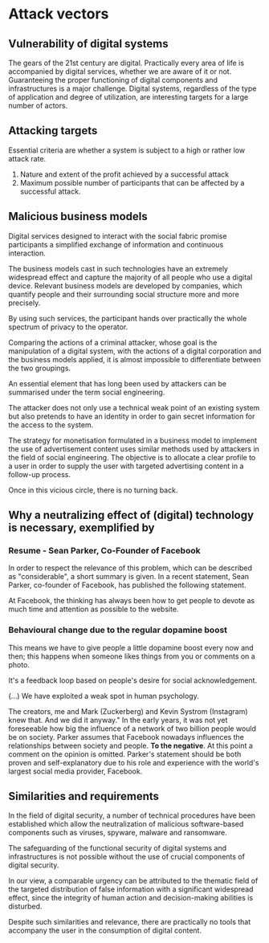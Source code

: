 # Attack vectors

## Vulnerability of digital systems

The gears of the 21st century are digital. Practically every area of life is
accompanied by digital services, whether we are aware of it or not. Guaranteeing
the proper functioning of digital components and infrastructures is a major
challenge. Digital systems, regardless of the type of application and degree of
utilization, are interesting targets for a large number of actors.

## Attacking targets

Essential criteria are whether a system is subject to a high or rather low
attack rate.

1. Nature and extent of the profit achieved by a successful attack
2. Maximum possible number of participants that can be affected by a successful
   attack.

## Malicious business models

Digital services designed to interact with the social fabric promise
participants a simplified exchange of information and continuous interaction.

The business models cast in such technologies have an extremely widespread
effect and capture the majority of all people who use a digital device. Relevant
business models are developed by companies, which quantify people and their
surrounding social structure more and more precisely.

By using such services, the participant hands over practically the whole
spectrum of privacy to the operator.

Comparing the actions of a criminal attacker, whose goal is the manipulation of
a digital system, with the actions of a digital corporation and the business
models applied, it is almost impossible to differentiate between the two
groupings.

An essential element that has long been used by attackers can be summarised
under the term social engineering.

The attacker does not only use a technical weak point of an existing system but
also pretends to have an identity in order to gain secret information for the
access to the system.

The strategy for monetisation formulated in a business model to implement the
use of advertisement content uses similar methods used by attackers in the field
of social engineering. The objective is to allocate a clear profile to a user in
order to supply the user with targeted advertising content in a follow-up
process.

Once in this vicious circle, there is no turning back.

## Why a neutralizing effect of (digital) technology is necessary, exemplified by

### Resume - Sean Parker, Co-Founder of Facebook

In order to respect the relevance of this problem, which can be described as
"considerable", a short summary is given. In a recent statement, Sean Parker,
co-founder of Facebook, has published the following statement.

At Facebook, the thinking has always been how to get people to devote as much
time and attention as possible to the website.

### Behavioural change due to the regular dopamine boost

This means we have to give people a little dopamine boost every now and then;
this happens when someone likes things from you or comments on a photo.

It's a feedback loop based on people's desire for social acknowledgement.

(...) We have exploited a weak spot in human psychology.

The creators, me and Mark (Zuckerberg) and Kevin Systrom (Instagram) knew that.
And we did it anyway." In the early years, it was not yet foreseeable how big
the influence of a network of two billion people would be on society. Parker
assumes that Facebook nowadays influences the relationships between society and
people. **To the negative**. At this point a comment on the opinion is omitted.
Parker's statement should be both proven and self-explanatory due to his role
and experience with the world's largest social media provider, Facebook.

## Similarities and requirements

In the field of digital security, a number of technical procedures have been
established which allow the neutralization of malicious software-based
components such as viruses, spyware, malware and ransomware.

The safeguarding of the functional security of digital systems and
infrastructures is not possible without the use of crucial components of digital
security.

In our view, a comparable urgency can be attributed to the thematic field of the
targeted distribution of false information with a significant widespread effect,
since the integrity of human action and decision-making abilities is disturbed.

Despite such similarities and relevance, there are practically no tools that
accompany the user in the consumption of digital content.
